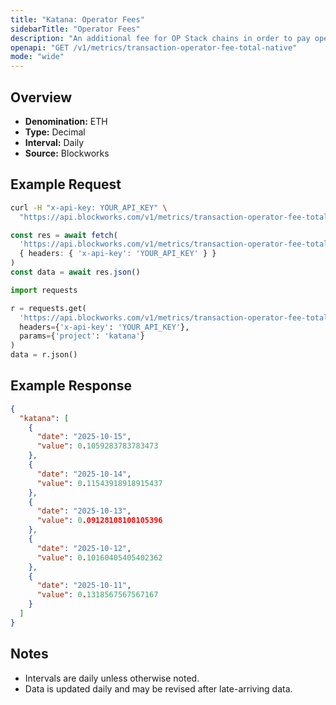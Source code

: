 ```yaml
---
title: "Katana: Operator Fees"
sidebarTitle: "Operator Fees"
description: "An additional fee for OP Stack chains in order to pay operators, such as provers and verfiers, for their work and is included as part of the transaction fee"
openapi: "GET /v1/metrics/transaction-operator-fee-total-native"
mode: "wide"
---
```


## Overview

- **Denomination:** ETH
- **Type:** Decimal
- **Interval:** Daily
- **Source:** Blockworks

## Example Request

<CodeGroup>

```bash cURL
curl -H "x-api-key: YOUR_API_KEY" \
  "https://api.blockworks.com/v1/metrics/transaction-operator-fee-total-native?project=katana"
```

```typescript TypeScript
const res = await fetch(
  'https://api.blockworks.com/v1/metrics/transaction-operator-fee-total-native?project=katana',
  { headers: { 'x-api-key': 'YOUR_API_KEY' } }
)
const data = await res.json()
```

```python Python
import requests

r = requests.get(
  'https://api.blockworks.com/v1/metrics/transaction-operator-fee-total-native',
  headers={'x-api-key': 'YOUR_API_KEY'},
  params={'project': 'katana'}
)
data = r.json()
```

</CodeGroup>

## Example Response

```json
{
  "katana": [
    {
      "date": "2025-10-15",
      "value": 0.1059283783783473
    },
    {
      "date": "2025-10-14",
      "value": 0.11543918918915437
    },
    {
      "date": "2025-10-13",
      "value": 0.09128108108105396
    },
    {
      "date": "2025-10-12",
      "value": 0.10160405405402362
    },
    {
      "date": "2025-10-11",
      "value": 0.1318567567567167
    }
  ]
}
```

## Notes
- Intervals are daily unless otherwise noted.
- Data is updated daily and may be revised after late-arriving data.
